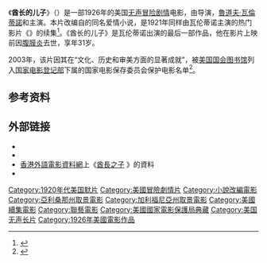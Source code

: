 {{noteTA
|T=zh-hk:酋長之子; zh-cn:酋长的儿子;
|G1=Movie
|G2=Show
|1=zh-hk:酋長之子; zh-cn:酋长的儿子;
|2=zh-hk:荒漠艷影; zh-cn:沙漠情酋;
}}

{{Infobox film
| name           = 酋长的儿子<br />The Son of the Sheik
| image          = Thesonofthesheik.jpg
| image size     = 
| border         = 
| alt            = 
| caption        = 
| director       = {{link-en|乔治·菲茨莫里斯|George Fitzmaurice}}
| producer       = 乔治·菲茨莫里斯<br>John W. Considine, Jr.	(uncredited)
| writer         = [[Frances_Marion|Frances Marion]] (adaptation)<br>[[Fred_de_Gresac|Fred de Gresac]] (adaptation)<br>[[George_Marion,_Jr.|George Marion, Jr.]] (titles)<br>[[Paul_Girard_Smith|Paul Girard Smith]] (uncredited)
| based on       = {{based on|酋长的儿子|{{link-en|伊迪丝·哈尔|Edith_Maude_Hull}}}}
| starring       = [[魯道夫·瓦倫蒂諾|魯道夫·瓦倫蒂諾]]<br>{{link-en|维尔玛·班基|Vilma Bánky}}<br>[[Montagu_Love|Montagu Love]]<br>[[Karl_Dane|Karl Dane]]<br>[[George_Fawcett|George Fawcett]] 
| music          = [[Artur_Guttmann|Artur Guttmann]] (1937)<br>Jack Ward (1969)
| cinematography = [[George_Barnes_(cinematographer)|George Barnes]]
| distributor    = [[联艺公司|联艺公司]] 
| released       = {{Film date|1926|9|3}}
| runtime        = 68分钟
| country        = {{USA}}
| language       = 默片<br>英语字幕
| budget         = 
| gross          =
| hk_name    = 酋長之子
}}

《'''酋长的儿子'''》（{{lang-en|'''Son of the Sheik'''}}）是一部1926年的美国[[无声电影|无声]][[冒險電影|冒险]][[劇情片|剧情]]电影，由{{link-en|乔治·菲茨莫里斯|George Fitzmaurice}}导演，[[魯道夫·瓦倫蒂諾|魯道夫·瓦倫蒂諾]]和{{link-en|维尔玛·班基|Vilma Bánky}}主演。本片改编自{{link-en|伊迪丝·哈尔|Edith_Maude_Hull}}的同名爱情小说，是1921年同样由瓦伦蒂诺主演的热门影片《{{link-en|沙漠情酋|The Sheik (film)}}》的续集<ref name=maccaffrey>{{cite book|editor=MacCaffrey, Donald W. ; Jacobs, Christopher P.|title=Guide To the Silent Years Of American Cinema|year=1999|publisher=Greenwood Publishing Group|isbn=0-313-30345-2|page=247}}</ref>。《酋长的儿子》是瓦伦蒂诺出演的最后一部作品，他在影片上映前因[[腹膜炎|腹膜炎]]去世，享年31岁。

2003年，该片因其在“文化、历史和审美方面的显著成就”，被[[國會圖書館_(美國)|美国国会图书馆]]列入[[国家电影登记部|国家电影登记部]]下属的国家电影保存委员会保护电影名单<ref name=silentera>{{Cite web |url=http://www.silentera.com/PSFL/data/S/SonOfTheSheik1926.html |title=''The Son of the Sheik'' at silentera.com database |access-date=2014-06-02 |archive-date=2020-06-27 |archive-url=https://web.archive.org/web/20200627073147/http://www.silentera.com/PSFL/data/S/SonOfTheSheik1926.html |dead-url=no }}</ref>。

== 参考资料 ==
{{Reflist}}

== 外部链接 ==
* {{IMDb title|0017416}}
* {{Amg movie|45631}}
* [[香港外語電影資料網|香港外語電影資料網]]上《[http://playitagain.info/site/1952/son-of-the-shiek/ 酋長之子] {{Wayback|url=http://playitagain.info/site/1952/son-of-the-shiek/ |date=20170510051631 }}》的資料 {{zh-hk}}
* {{douban}}

{{DEFAULTSORT:Son of the Sheik}}
[[Category:1920年代美国默片|Category:1920年代美国默片]]
[[Category:美國冒險劇情片|Category:美國冒險劇情片]]
[[Category:小說改編電影|Category:小說改編電影]]
[[Category:亞利桑那州取景電影|Category:亞利桑那州取景電影]]
[[Category:加利福尼亞州取景電影|Category:加利福尼亞州取景電影]]
[[Category:美國續集電影|Category:美國續集電影]]
[[Category:聯藝電影|Category:聯藝電影]]
[[Category:美國國家電影保護局典藏|Category:美國國家電影保護局典藏]]
[[Category:美国无声长片|Category:美国无声长片]]
[[Category:1926年美國電影作品|Category:1926年美國電影作品]]